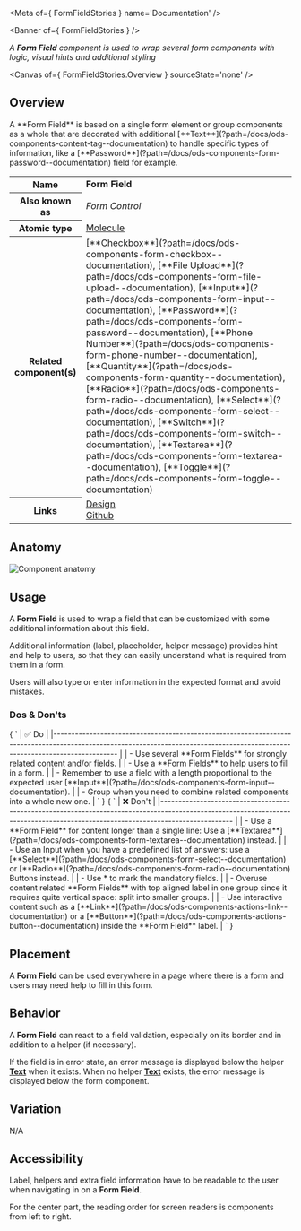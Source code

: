 
<Meta of={ FormFieldStories } name='Documentation' />

<Banner of={ FormFieldStories } />

_A **Form Field** component is used to wrap several form components with logic, visual hints and additional styling_

<Canvas of={ FormFieldStories.Overview } sourceState='none' />

## Overview
<div>
  <div id='description'>
    A **Form Field** is based on a single form element or group components as a whole that are decorated with additional
    [**Text**](?path=/docs/ods-components-content-tag--documentation) to handle specific types of information, like a
    [**Password**](?path=/docs/ods-components-form-password--documentation) field for example.
  </div>

  <table>
    <tbody>
    <tr>
      <th scope="row">Name</th>
      <td><strong>Form Field</strong></td>
    </tr>
    <tr>
      <th scope="row">Also known as</th>
      <td><em>Form Control</em></td>
    </tr>
    <tr>
      <th scope="row">Atomic type</th>
      <td>
        <a href='https://atomicdesign.bradfrost.com/chapter-2/#molecules'>Molecule<OdsIcon
          name={ ODS_ICON_NAME.externalLink }
          style={ { fontSize: '.7rem', paddingLeft: '.3rem', paddingRight: '.2rem' } }></OdsIcon></a>
      </td>
    </tr>
    <tr>
      <th scope="row">Related component(s)</th>
      <td>
        [**Checkbox**](?path=/docs/ods-components-form-checkbox--documentation), [**File
        Upload**](?path=/docs/ods-components-form-file-upload--documentation),
        [**Input**](?path=/docs/ods-components-form-input--documentation),
        [**Password**](?path=/docs/ods-components-form-password--documentation), [**Phone
        Number**](?path=/docs/ods-components-form-phone-number--documentation),
        [**Quantity**](?path=/docs/ods-components-form-quantity--documentation),
        [**Radio**](?path=/docs/ods-components-form-radio--documentation),
        [**Select**](?path=/docs/ods-components-form-select--documentation),
        [**Switch**](?path=/docs/ods-components-form-switch--documentation),
        [**Textarea**](?path=/docs/ods-components-form-textarea--documentation),
        [**Toggle**](?path=/docs/ods-components-form-toggle--documentation)
      </td>
    </tr>
    <tr>
      <th scope="row">Links</th>
      <td>
        <a href='https://www.figma.com/proto/tIKzHa5KvHHyosgIgyBswB/Design-Tokens'>Design<OdsIcon
          name={ ODS_ICON_NAME.externalLink }
          style={ { fontSize: '.7rem', paddingLeft: '.3rem', paddingRight: '.2rem' } }></OdsIcon></a><br />
        <a href='https://github.com/ovh/design-system/tree/master/packages/components/src/form-field'>Github<OdsIcon
          name={ ODS_ICON_NAME.externalLink }
          style={ { fontSize: '.7rem', paddingLeft: '.3rem', paddingRight: '.2rem' } }></OdsIcon></a>
      </td>
    </tr>
    </tbody>
  </table>
</div>

## Anatomy

![Component anatomy](components/form-field/anatomy.png "Component anatomy")

## Usage

A **Form Field** is used to wrap a field that can be customized with some additional information about this field.

Additional information (label, placeholder, helper message) provides hint and help to users, so that they can easily understand what is required from them in a form.

Users will also type or enter information in the expected format and avoid mistakes.

### Dos & Don'ts

<Markdown>
  { `
| ✅ Do                                                                                                                                                                           |
|------------------------------------------------------------------------------------------------------------------------------------------------------------------------------ |
| - Use several **Form Fields** for strongly related content and/or fields.                                                                                                      |
| - Use a **Form Fields** to help users to fill in a form.                                                                                                                       |
| - Remember to use a field with a length proportional to the expected user [**Input**](?path=/docs/ods-components-form-input--documentation).                                   |
| - Group when you need to combine related components into a whole new one.                                                                                                      |
` }
</Markdown>
<Markdown>
  { `
| ❌ Don't                                                                                                                                                                                                                    |
|--------------------------------------------------------------------------------------------------------------------------------------------------------------------------------                                           |
| - Use a **Form Field** for content longer than a single line: Use a [**Textarea**](?path=/docs/ods-components-form-textarea--documentation) instead.                                                                       |
| - Use an Input when you have a predefined list of answers: use a [**Select**](?path=/docs/ods-components-form-select--documentation) or [**Radio**](?path=/docs/ods-components-form-radio--documentation) Buttons instead. |
| - Use * to mark the mandatory fields.                                                                                                                                                                                      |
| - Overuse content related **Form Fields** with top aligned label in one group since it requires quite vertical space: split into smaller groups.                                                                           |
| - Use interactive content such as a [**Link**](?path=/docs/ods-components-actions-link--documentation) or a [**Button**](?path=/docs/ods-components-actions-button--documentation) inside the **Form Field** label.        |
` }
</Markdown>

## Placement

A **Form Field** can be used everywhere in a page where there is a form and users may need help to fill in this form.

## Behavior

A **Form Field** can react to a field validation, especially on its border and in addition to a helper (if necessary).

If the field is in error state, an error message is displayed below the helper [**Text**](?path=/docs/ods-components-content-tag--documentation) when it exists. When no helper [**Text**](?path=/docs/ods-components-content-tag--documentation) exists, the error message is displayed below the form component.

## Variation

N/A

## Accessibility

Label, helpers and extra field information have to be readable to the user when navigating in on a **Form Field**.

For the center part, the reading order for screen readers is components from left to right.
